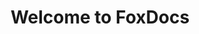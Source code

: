 ---
title: Welcome to FoxDocs
description: A personal collection of notes and documentation for PHP, Laravel, and other web development topics.
template: splash
hero:
  tagline: A personal collection of notes and documentation for PHP, Laravel, and other web development topics.
  image:
    file: ../../assets/hero-image.png
  actions:
    - text: Get Started
      link: /getting-started/introduction/
      icon: right-arrow
      variant: primary
    - text: Review the Starlight docs
      link: https://starlight.astro.build
      icon: external
---